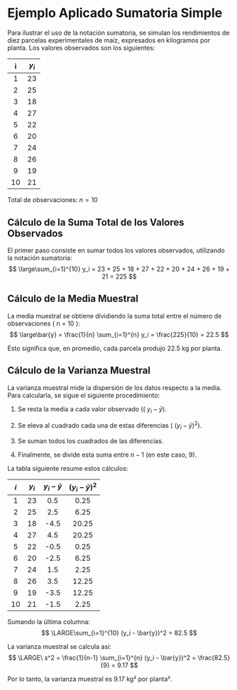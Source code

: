 # Ejemplo Aplicado Sumatoria Simple

Para ilustrar el uso de la notación sumatoria, se simulan los rendimientos de diez parcelas experimentales de maíz, expresados en kilogramos por planta. Los valores observados son los siguientes:

|  i  | $y_i$ |
|:---:|:-----:|
|  1  |  23   |
|  2  |  25   |
|  3  |  18   |
|  4  |  27   |
|  5  |  22   |
|  6  |  20   |
|  7  |  24   |
|  8  |  26   |
|  9  |  19   |
| 10  |  21   |

Total de observaciones: $n = 10$

## Cálculo de la Suma Total de los Valores Observados

El primer paso consiste en sumar todos los valores observados, utilizando la notación sumatoria: $$
\large\sum_{i=1}^{10} y_i = 23 + 25 + 18 + 27 + 22 + 20 + 24 + 26 + 19 + 21 = 225
$$

## Cálculo de la Media Muestral

La media muestral se obtiene dividiendo la suma total entre el número de observaciones ( n = 10 ): $$
\large\bar{y} = \frac{1}{n} \sum_{i=1}^{n} y_i = \frac{225}{10} = 22.5
$$

Esto significa que, en promedio, cada parcela produjo 22.5 kg por planta.

## Cálculo de la Varianza Muestral

La varianza muestral mide la dispersión de los datos respecto a la media. Para calcularla, se sigue el siguiente procedimiento:

1.  Se resta la media a cada valor observado (( $y_i - \bar{y}$).

2.  Se eleva al cuadrado cada una de estas diferencias ( $(y_i - \bar{y})^2$).

3.  Se suman todos los cuadrados de las diferencias.

4.  Finalmente, se divide esta suma entre $n-1$ (en este caso, 9).

La tabla siguiente resume estos cálculos:

| $i$ | $y_i$ | $y_i - \bar{y}$ | $(y_i - \bar{y})^2$ |
|:---:|:-----:|:---------------:|:-------------------:|
|  1  |  23   |       0.5       |        0.25         |
|  2  |  25   |       2.5       |        6.25         |
|  3  |  18   |      -4.5       |        20.25        |
|  4  |  27   |       4.5       |        20.25        |
|  5  |  22   |      -0.5       |        0.25         |
|  6  |  20   |      -2.5       |        6.25         |
|  7  |  24   |       1.5       |        2.25         |
|  8  |  26   |       3.5       |        12.25        |
|  9  |  19   |      -3.5       |        12.25        |
| 10  |  21   |      -1.5       |        2.25         |

Sumando la última columna: $$
\LARGE\sum_{i=1}^{10} (y_i - \bar{y})^2  = 82.5
$$

La varianza muestral se calcula así: $$
\LARGE\ s^2 = \frac{1}{n-1} \sum_{i=1}^{n} (y_i - \bar{y})^2 = \frac{82.5}{9} = 9.17
$$

Por lo tanto, la varianza muestral es 9.17 kg² por planta².
